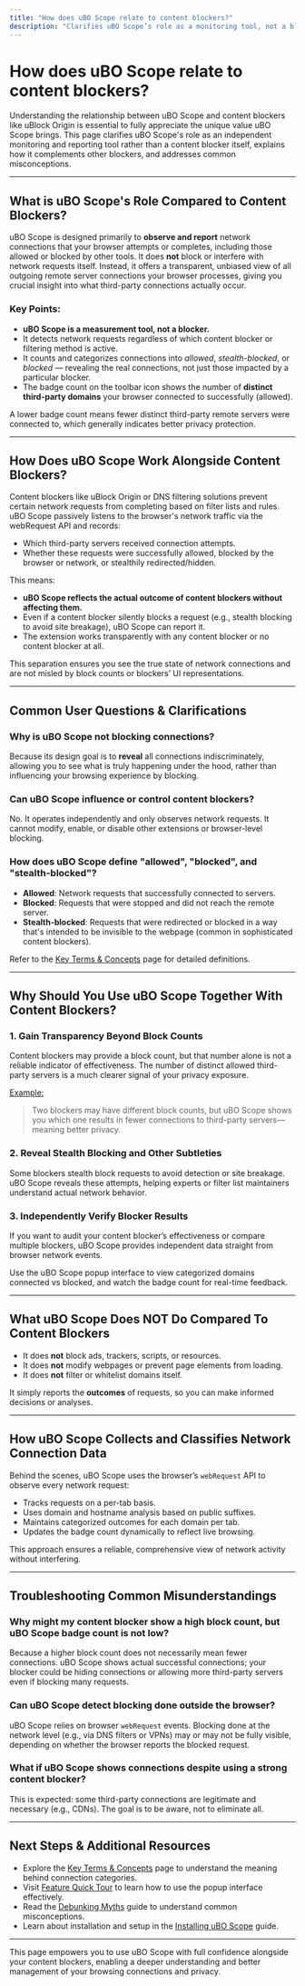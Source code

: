 ```yaml
---
title: "How does uBO Scope relate to content blockers?"
description: "Clarifies uBO Scope’s role as a monitoring tool, not a blocker, and explains how it works alongside (but independently of) content blockers like uBlock Origin or standard DNS filters. Addresses common user confusion on the difference between measuring and blocking."
---
```


# How does uBO Scope relate to content blockers?

Understanding the relationship between uBO Scope and content blockers like uBlock Origin is essential to fully appreciate the unique value uBO Scope brings. This page clarifies uBO Scope's role as an independent monitoring and reporting tool rather than a content blocker itself, explains how it complements other blockers, and addresses common misconceptions.

---

## What is uBO Scope's Role Compared to Content Blockers?

uBO Scope is designed primarily to **observe and report** network connections that your browser attempts or completes, including those allowed or blocked by other tools. It does **not** block or interfere with network requests itself. Instead, it offers a transparent, unbiased view of all outgoing remote server connections your browser processes, giving you crucial insight into what third-party connections actually occur.

### Key Points:

- **uBO Scope is a measurement tool, not a blocker.**
- It detects network requests regardless of which content blocker or filtering method is active.
- It counts and categorizes connections into *allowed*, *stealth-blocked*, or *blocked* — revealing the real connections, not just those impacted by a particular blocker.
- The badge count on the toolbar icon shows the number of **distinct third-party domains** your browser connected to successfully (allowed).

<Tip>
A lower badge count means fewer distinct third-party remote servers were connected to, which generally indicates better privacy protection.
</Tip>

---

## How Does uBO Scope Work Alongside Content Blockers?

Content blockers like uBlock Origin or DNS filtering solutions prevent certain network requests from completing based on filter lists and rules. uBO Scope passively listens to the browser's network traffic via the webRequest API and records:

- Which third-party servers received connection attempts.
- Whether these requests were successfully allowed, blocked by the browser or network, or stealthily redirected/hidden.

This means:

- **uBO Scope reflects the actual outcome of content blockers without affecting them.**
- Even if a content blocker silently blocks a request (e.g., stealth blocking to avoid site breakage), uBO Scope can report it.
- The extension works transparently with any content blocker or no content blocker at all.

<Info>
This separation ensures you see the true state of network connections and are not misled by block counts or blockers’ UI representations.
</Info>

---

## Common User Questions & Clarifications

### Why is uBO Scope not blocking connections?

Because its design goal is to **reveal** all connections indiscriminately, allowing you to see what is truly happening under the hood, rather than influencing your browsing experience by blocking.

### Can uBO Scope influence or control content blockers?

No. It operates independently and only observes network requests. It cannot modify, enable, or disable other extensions or browser-level blocking.

### How does uBO Scope define "allowed", "blocked", and "stealth-blocked"?

- **Allowed**: Network requests that successfully connected to servers.
- **Blocked**: Requests that were stopped and did not reach the remote server.
- **Stealth-blocked**: Requests that were redirected or blocked in a way that's intended to be invisible to the webpage (common in sophisticated content blockers).

Refer to the [Key Terms & Concepts](../core-concepts-arch/core-terminology) page for detailed definitions.

---

## Why Should You Use uBO Scope Together With Content Blockers?

### 1. **Gain Transparency Beyond Block Counts**

Content blockers may provide a block count, but that number alone is not a reliable indicator of effectiveness. The number of distinct allowed third-party servers is a much clearer signal of your privacy exposure.

<u>Example:</u>

> Two blockers may have different block counts, but uBO Scope shows you which one results in fewer connections to third-party servers—meaning better privacy.

### 2. **Reveal Stealth Blocking and Other Subtleties**

Some blockers stealth block requests to avoid detection or site breakage. uBO Scope reveals these attempts, helping experts or filter list maintainers understand actual network behavior.

### 3. **Independently Verify Blocker Results**

If you want to audit your content blocker’s effectiveness or compare multiple blockers, uBO Scope provides independent data straight from browser network events.

<Tip>
Use the uBO Scope popup interface to view categorized domains connected vs blocked, and watch the badge count for real-time feedback.
</Tip>

---

## What uBO Scope Does NOT Do Compared To Content Blockers

- It does **not** block ads, trackers, scripts, or resources.
- It does **not** modify webpages or prevent page elements from loading.
- It does **not** filter or whitelist domains itself.

It simply reports the **outcomes** of requests, so you can make informed decisions or analyses.

---

## How uBO Scope Collects and Classifies Network Connection Data

Behind the scenes, uBO Scope uses the browser’s `webRequest` API to observe every network request:

- Tracks requests on a per-tab basis.
- Uses domain and hostname analysis based on public suffixes.
- Maintains categorized outcomes for each domain per tab.
- Updates the badge count dynamically to reflect live browsing.

This approach ensures a reliable, comprehensive view of network activity without interfering.

---

## Troubleshooting Common Misunderstandings

### Why might my content blocker show a high block count, but uBO Scope badge count is not low?

Because a higher block count does not necessarily mean fewer connections. uBO Scope shows actual successful connections; your blocker could be hiding connections or allowing more third-party servers even if blocking many requests.

### Can uBO Scope detect blocking done outside the browser?

uBO Scope relies on browser `webRequest` events. Blocking done at the network level (e.g., via DNS filters or VPNs) may or may not be fully visible, depending on whether the browser reports the blocked request.

### What if uBO Scope shows connections despite using a strong content blocker?

This is expected: some third-party connections are legitimate and necessary (e.g., CDNs). The goal is to be aware, not to eliminate all.

---

## Next Steps & Additional Resources

- Explore the [Key Terms & Concepts](../core-concepts-arch/core-terminology) page to understand the meaning behind connection categories.
- Visit [Feature Quick Tour](../quick-tour-integration/feature-overview) to learn how to use the popup interface effectively.
- Read the [Debunking Myths](../../realworld-usage/debunking-adblocker-myths) guide to understand common misconceptions.
- Learn about installation and setup in the [Installing uBO Scope](../../installation-and-setup/installing-ubo-scope) guide.

---

This page empowers you to use uBO Scope with full confidence alongside your content blockers, enabling a deeper understanding and better management of your browsing connections and privacy.
